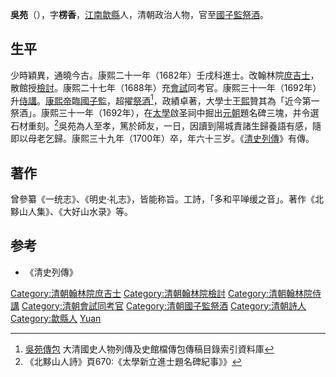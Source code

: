 '''吳苑'''（{{bd|1638年||1700年||Wu吳}}），字'''楞香'''，[[江南省|江南]][[歙縣|歙縣]]人，清朝政治人物，官至[[國子監|國子監]][[祭酒|祭酒]]。

== 生平 ==
少時穎異，通曉今古。康熙二十一年（1682年）壬戌科進士。改翰林院[[庶吉士|庶吉士]]，散館授[[檢討|檢討]]。康熙二十七年（1688年）充[[會試|會試]]同考官。康熙三十一年（1692年）升[[侍講|侍講]]。[[康熙帝|康熙帝]]臨[[國子監|國子監]]，超擢[[祭酒|祭酒]]<ref>[http://catalog.digitalarchives.tw/item/00/44/de/10.html 吳苑傳包] {{Wayback|url=http://catalog.digitalarchives.tw/item/00/44/de/10.html |date=20161001194530 }} 大清國史人物列傳及史館檔傳包傳稿目錄索引資料庫</ref>，政績卓著，大學士[[王熙|王熙]]贊其為「近今第一祭酒」。康熙三十一年（1692年），在[[太學|太學]]啟圣祠中掘出[[元朝|元朝]]題名碑三塊，并令選石材重刻。<ref>《北黟山人詩》頁670:《太學新立進士題名碑紀事》》</ref>吳苑為人至孝，篤於師友，一日，因讀到陽城責諸生歸養語有感，隨即以母老乞歸。康熙三十九年（1700年）卒，年六十三岁。《[[清史列傳|清史列傳]]》有傳。

== 著作 ==
曾參纂《一统志》、《明史·礼志》，皆能称旨。工詩，「多和平啴缓之音」。著作《北黟山人集》、《大好山水录》等。

== 参考 ==
{{Reflist}}
*《清史列傳》

{{清朝人物小作品}}
{{康熙二十一年壬戌科殿試金榜}}

{{Authority control}}
{{DEFAULTSORT:Wu吳}}
[[Category:清朝翰林院庶吉士|Category:清朝翰林院庶吉士]]
[[Category:清朝翰林院檢討|Category:清朝翰林院檢討]]
[[Category:清朝翰林院侍講|Category:清朝翰林院侍講]]
[[Category:清朝會試同考官|Category:清朝會試同考官]]
[[Category:清朝國子監祭酒|Category:清朝國子監祭酒]]
[[Category:清朝詩人|Category:清朝詩人]]
[[Category:歙縣人|Category:歙縣人]]
[[Category:吳姓|Yuan]]